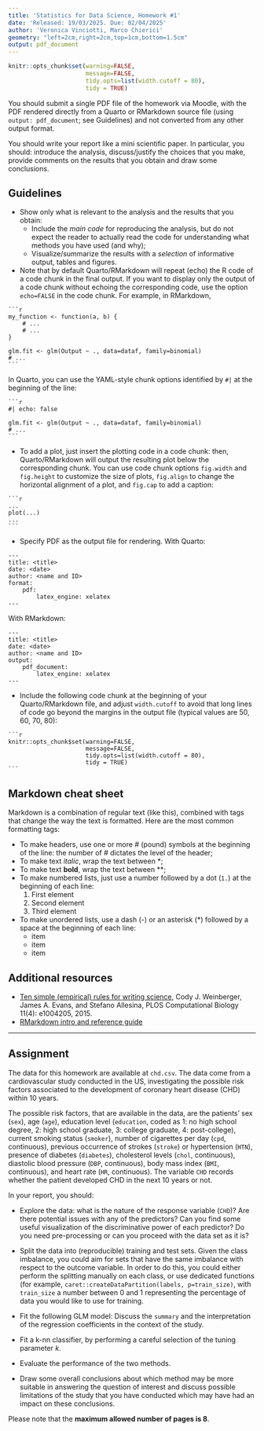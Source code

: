 ---
title: 'Statistics for Data Science, Homework #1'
date: 'Released: 19/03/2025. Due: 02/04/2025'
author: 'Veronica Vinciotti, Marco Chierici'
geometry: "left=2cm,right=2cm,top=1cm,bottom=1.5cm"
output: pdf_document
---

```{r setup, include=FALSE}
knitr::opts_chunk$set(warning=FALSE,
                      message=FALSE,
                      tidy.opts=list(width.cutoff = 80),
                      tidy = TRUE)
```


You should submit a single PDF file of the homework via Moodle, with the PDF rendered directly from a Quarto or RMarkdown source file (using `output: pdf_document`; see Guidelines) and not converted from any other output format.

You should write your report like a mini scientific paper. In particular, you should: introduce the analysis, discuss/justify the choices that you make, provide comments on the results that you obtain and draw some conclusions.


## Guidelines

* Show only what is relevant to the analysis and the results that you obtain:
  - Include the *main code* for reproducing the analysis, but do not expect the reader to actually read the code for understanding what methods you have used (and why);
  - Visualize/summarize the results with a *selection*  of informative output, tables and figures.

* Note that by default Quarto/RMarkdown will repeat (echo) the R code of a code chunk in the final output. If you want to display only the output of a code chunk without echoing the corresponding code, use the option `echo=FALSE` in the code chunk. For example, in RMarkdown,

````{verbatim}
```{r, echo=FALSE}
my_function <- function(a, b) {
    # ...
    # ...
}

glm.fit <- glm(Output ~ ., data=dataf, family=binomial)
# ...
```
````

In Quarto, you can use the YAML-style chunk options identified by `#|` at the beginning of the line:

````{verbatim}
```{r}
#| echo: false

glm.fit <- glm(Output ~ ., data=dataf, family=binomial)
# ...
```
````

* To add a plot, just insert the plotting code in a code chunk: then, Quarto/RMarkdown will output the resulting plot below the corresponding chunk. You can use code chunk options `fig.width` and `fig.height` to customize the size of plots, `fig.align` to change the horizontal alignment of a plot, and `fig.cap` to add a caption:

````{verbatim}
```{r, fig.width=10, fig.height=4, fig.cap="Figure 1: your caption here.", fig.align="center"}
...
plot(...)
...
```
````

* Specify PDF as the output file for rendering. With Quarto:

````{verbatim}
---
title: <title>
date: <date>
author: <name and ID>
format:
    pdf:
        latex_engine: xelatex
---
````

With RMarkdown:

````{verbatim}
---
title: <title>
date: <date>
author: <name and ID>
output:
    pdf_document:
        latex_engine: xelatex
---
````

* Include the following code chunk at the beginning of your Quarto/RMarkdown file, and adjust `width.cutoff` to avoid that long lines of code go beyond the margins in the output file (typical values are 50, 60, 70, 80):

````{verbatim}
```{r setup, include=FALSE}
knitr::opts_chunk$set(warning=FALSE,
                      message=FALSE,
                      tidy.opts=list(width.cutoff = 80),
                      tidy = TRUE)
```
````

## Markdown cheat sheet

Markdown is a combination of regular text (like this), combined with tags that change the way the text is formatted. Here are the most common formatting tags:

* To make headers, use one or more \# (pound) symbols at the beginning of the line: the number of \# dictates the level of the header;
* To make text *italic*, wrap the text between \*;
* To make text **bold**, wrap the text between \*\*;
* To make numbered lists, just use a number followed by a dot (`1.`) at the beginning of each line:
  1. First element
  2. Second element
  3. Third element
* To make unordered lists, use a dash (-) or an asterisk (\*) followed by a space at the beginning of each line:
  - item
  - item
  - item

## Additional resources

* [Ten simple (empirical) rules for writing science](https://doi.org/10.1371/journal.pcbi.1004205), Cody J. Weinberger, James A. Evans, and Stefano Allesina, PLOS Computational Biology 11(4): e1004205, 2015.
* [RMarkdown intro and reference guide](https://rmarkdown.rstudio.com/lesson-1.html)







----

## Assignment

The data for this homework are available at `chd.csv`.
The data come from a cardiovascular study conducted in the US, investigating the possible risk factors associated to the development of coronary heart disease (CHD) within 10 years.

The possible risk factors, that are available in the data, are the patients' sex (`sex`), age (`age`), education level (`education`, coded as 1: no high school degree, 2: high school graduate, 3: college graduate, 4: post-college), current smoking status (`smoker`), number of cigarettes per day (`cpd`, continuous), previous occurrence of strokes (`stroke`) or hypertension (`HTN`), presence of diabetes (`diabetes`), cholesterol levels (`chol`, continuous), diastolic blood pressure (`DBP`, continuous), body mass index (`BMI`, continuous), and heart rate (`HR`, continuous). The variable `CHD` records whether the patient developed CHD in the next 10 years or not.

In your report, you should:

- Explore the data: what is the nature of the response variable (`CHD`)? Are there potential issues with any of the predictors? Can you find some useful visualization of the discriminative power of each predictor? Do you need pre-processing or can you proceed with the data set as it is?
- Split the data into (reproducible) training and test sets. Given the class imbalance, you could aim for sets that have the same imbalance with respect to the outcome variable. In order to do this, you could either perform the splitting manually on each class, or use dedicated functions (for example, `caret::createDataPartition(labels, p=train_size)`, with `train_size` a number between 0 and 1 representing the percentage of data you would like to use for training.
- Fit the following GLM model:
\begin{equation*}
\mbox{logit}(\mbox{E(CHD)}) = \beta_0 + \beta_1 \mbox{sex} + \beta_2 \mbox{age} + \beta_3 \mbox{education} + \ldots + \beta_{12} \mbox{HR}
\end{equation*} Discuss the `summary` and the interpretation of the regression coefficients in the context of the study.
- Fit a k-nn classifier, by performing a careful selection of the tuning parameter $k$. 

- Evaluate the performance of the two methods.

- Draw some overall conclusions about which method may be more suitable in answering the question of interest and discuss possible limitations of the study that you have conducted which may have had an impact on these conclusions. 


Please note that the **maximum allowed number of pages is 8**.